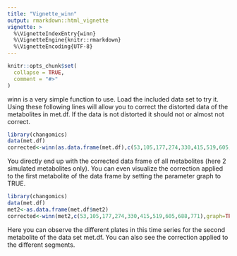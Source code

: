 ```yaml
---
title: "Vignette_winn"
output: rmarkdown::html_vignette
vignette: >
  %\VignetteIndexEntry{winn}
  %\VignetteEngine{knitr::rmarkdown}
  %\VignetteEncoding{UTF-8}
---
```


```r
knitr::opts_chunk$set(
  collapse = TRUE,
  comment = "#>"
)
```
winn is a very simple function to use. Load the included data set to try it. Using these following lines will allow you to correct the distorted data of the metabolites in met.df. If the data is not distorted it should not or almost not correct.
```r
library(changomics)
data(met.df)
corrected<-winn(as.data.frame(met.df),c(53,105,177,274,330,415,519,605,688,771))
```
You directly end up with the corrected data frame of all metabolites (here 2 simulated metabolites only).
You can even visualize the correction applied to the first metabolite of the data frame by setting the parameter graph to TRUE.
```r
library(changomics)
data(met.df)
met2<-as.data.frame(met.df$met2)
corrected<-winn(met2,c(53,105,177,274,330,415,519,605,688,771),graph=TRUE)
```
Here you can observe the different plates in this time series for the second metabolite of the data set met.df. You can also see the correction applied to the different segments.
